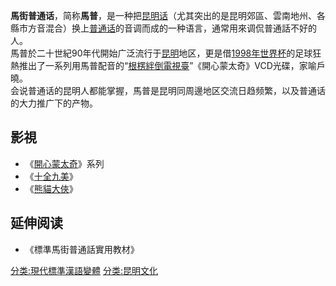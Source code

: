 {{Chinese languages in society}}
'''馬街普通话'''，简称'''馬普'''，是一种把[[昆明话|昆明话]]（尤其突出的是昆明郊區、雲南地州、各縣市方音混合）换上[[普通话|普通话]]的音调而成的一种语言，通常用來调侃普通話不好的人。<br />
馬普於二十世紀90年代開始广泛流行于[[昆明|昆明]]地区，更是借[[1998年世界杯|1998年世界杯]]的足球狂熱推出了一系列用馬普配音的“[[根楞絆倒電視臺|根楞絆倒電視臺]]”《開心蒙太奇》VCD光碟，家喻戶曉。<br />
会说普通话的昆明人都能掌握，馬普是昆明同周邊地区交流日趋频繁，以及普通话的大力推广下的产物。
==影視==
*《[[開心蒙太奇|開心蒙太奇]]》系列
*《[[十全九美|十全九美]]》
*《[[熊貓大俠|熊貓大俠]]》

== 延伸阅读 ==
*《標準馬街普通話實用教材》

{{各地普通话}}

[[分类:現代標準漢語變體|分类:現代標準漢語變體]]
[[分类:昆明文化|分类:昆明文化]]